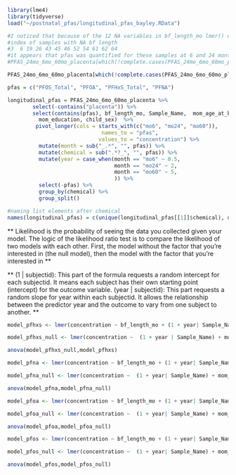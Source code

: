 ```r
library(lme4)
library(tidyverse)
load("~/postnatal_pfas/longitudinal_pfas_bayley.RData")

#I noticed that because of the 12 NA variables in bf_length_mo lmer() would drop the sample size to 69. I am going to take an executive decision and change those values to 0. 
#index of samples with NA bf length 
#3  6 19 26 43 45 46 52 54 61 62 64
#it appears that pfas was quantified for these samples at 6 and 24 months so bf length should have been included 
#PFAS_24mo_6mo_60mo_placenta[which(!complete.cases(PFAS_24mo_6mo_60mo_placenta$bf_length_mo)),] %>% select(Sample_Name, contains("mo")) 

PFAS_24mo_6mo_60mo_placenta[which(!complete.cases(PFAS_24mo_6mo_60mo_placenta$bf_length_mo)),"bf_length_mo"] = 0 
```

```r
pfas = c("PFOS_Total", "PFOA", "PFHxS_Total", "PFNA")

longitudinal_pfas = PFAS_24mo_6mo_60mo_placenta %>%
        select(-contains("placenta")) %>% 
        select(contains(pfas), bf_length_mo, Sample_Name,  mom_age_at_birth,     official_enroll_category, gest_age_in_weeks_edd, 
          mom_education, child_sex)  %>% 
         pivot_longer(cols = starts_with(c("mo6", "mo24", "mo60")), 
                              names_to = "pfas",
                             values_to = "concentration") %>% 
          mutate(month = sub("_.*", "", pfas)) %>% 
          mutate(chemical = sub(".*?_", "", pfas)) %>% 
          mutate(year = case_when(month == "mo6" ~ 0.5, 
                                  month == "mo24" ~ 2,
                                  month == "mo60" ~ 5, 
                                  )) %>% 
          select(-pfas) %>% 
          group_by(chemical) %>% 
          group_split()

#naming list elements after chemical
names(longitudinal_pfas) = c(unique(longitudinal_pfas[[1]]$chemical), unique(longitudinal_pfas[[2]]$chemical), unique(longitudinal_pfas[[3]]$chemical), unique(longitudinal_pfas[[4]]$chemical))
```

** Likelihood is the probability of seeing the data you collected given your model.
The logic of the likelihood ratio test is to compare the likelihood of two models
with each other. First, the model without the factor that you’re interested in (the
null model), then the model with the factor that you’re interested in ** 

** (1 | subjectid): This part of the formula requests a random intercept for each subjectid. It means each subject has their own starting point (intercept) for the outcome variable.
(year | subjectid): This part requests a random slope for year within each subjectid. It allows the relationship between the predictor year and the outcome to vary from one subject to another.  ** 

```r
model_pfhxs <- lmer(concentration ~ bf_length_mo + (1 + year| Sample_Name) + mom_age_at_birth + official_enroll_category + gest_age_in_weeks_edd + mom_education + child_sex ,  data=longitudinal_pfas[[1]])

model_pfhxs_null <- lmer(concentration ~  (1 + year | Sample_Name) + mom_age_at_birth + official_enroll_category + gest_age_in_weeks_edd + mom_education + child_sex,  data=longitudinal_pfas[[1]])

anova(model_pfhxs_null,model_pfhxs)
```


```r
model_pfna <- lmer(concentration ~ bf_length_mo + (1 + year| Sample_Name) + mom_age_at_birth + official_enroll_category + gest_age_in_weeks_edd + mom_education + child_sex,  data=longitudinal_pfas[[2]])

model_pfna_null <- lmer(concentration ~  (1 + year| Sample_Name) + mom_age_at_birth + official_enroll_category + gest_age_in_weeks_edd + mom_education + child_sex,  data=longitudinal_pfas[[2]])

anova(model_pfna,model_pfna_null)

```

```r
model_pfoa <- lmer(concentration ~ bf_length_mo + (1 + year| Sample_Name) + mom_age_at_birth + official_enroll_category + gest_age_in_weeks_edd + mom_education + child_sex,  data=longitudinal_pfas[[3]])

model_pfoa_null <- lmer(concentration ~  (1 + year| Sample_Name) + mom_age_at_birth + official_enroll_category + gest_age_in_weeks_edd + mom_education + child_sex,  data=longitudinal_pfas[[3]])

anova(model_pfoa,model_pfoa_null)

```

```r
model_pfos <- lmer(concentration ~ bf_length_mo + (1 + year| Sample_Name) + mom_age_at_birth + official_enroll_category + gest_age_in_weeks_edd + mom_education + child_sex,  data=longitudinal_pfas[[4]])

model_pfos_null <- lmer(concentration ~  (1 + year| Sample_Name) + mom_age_at_birth + official_enroll_category + gest_age_in_weeks_edd + mom_education + child_sex,  data=longitudinal_pfas[[4]])

anova(model_pfos,model_pfos_null)
```


